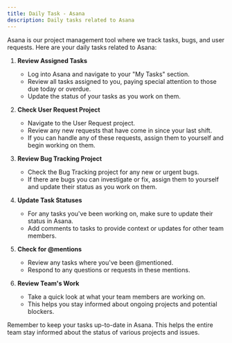 ```yaml
---
title: Daily Task - Asana
description: Daily tasks related to Asana
---
```


Asana is our project management tool where we track tasks, bugs, and user requests. Here are your daily tasks related to Asana:

1. **Review Assigned Tasks**
   - Log into Asana and navigate to your "My Tasks" section.
   - Review all tasks assigned to you, paying special attention to those due today or overdue.
   - Update the status of your tasks as you work on them.

2. **Check User Request Project**
   - Navigate to the User Request project.
   - Review any new requests that have come in since your last shift.
   - If you can handle any of these requests, assign them to yourself and begin working on them.

3. **Review Bug Tracking Project**
   - Check the Bug Tracking project for any new or urgent bugs.
   - If there are bugs you can investigate or fix, assign them to yourself and update their status as you work on them.

4. **Update Task Statuses**
   - For any tasks you've been working on, make sure to update their status in Asana.
   - Add comments to tasks to provide context or updates for other team members.

5. **Check for @mentions**
   - Review any tasks where you've been @mentioned.
   - Respond to any questions or requests in these mentions.

6. **Review Team's Work**
   - Take a quick look at what your team members are working on.
   - This helps you stay informed about ongoing projects and potential blockers.

Remember to keep your tasks up-to-date in Asana. This helps the entire team stay informed about the status of various projects and issues.

<LinkCard title="Back to Daily Tasks Overview" href="/daily-tasks/overview/" description="Return to the overview of daily tasks." />
